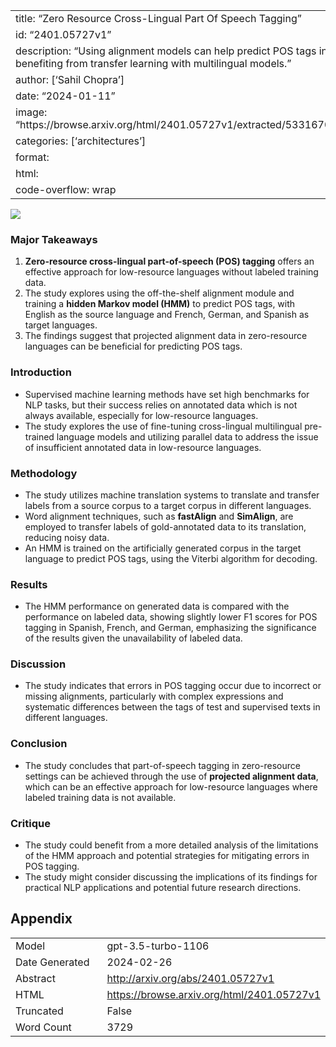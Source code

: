 
---
title: "Zero Resource Cross-Lingual Part Of Speech Tagging"
id: "2401.05727v1"
description: "Using alignment models can help predict POS tags in low-resource languages, benefiting from transfer learning with multilingual models."
author: ['Sahil Chopra']
date: "2024-01-11"
image: "https://browse.arxiv.org/html/2401.05727v1/extracted/5331670/images/fdss.drawio.png"
categories: ['architectures']
format:
  html:
    code-overflow: wrap
---

![](https://browse.arxiv.org/html/2401.05727v1/extracted/5331670/images/fdss.drawio.png)

### Major Takeaways
1. **Zero-resource cross-lingual part-of-speech (POS) tagging** offers an effective approach for low-resource languages without labeled training data.
2. The study explores using the off-the-shelf alignment module and training a **hidden Markov model (HMM)** to predict POS tags, with English as the source language and French, German, and Spanish as target languages.
3. The findings suggest that projected alignment data in zero-resource languages can be beneficial for predicting POS tags.

### Introduction
- Supervised machine learning methods have set high benchmarks for NLP tasks, but their success relies on annotated data which is not always available, especially for low-resource languages.
- The study explores the use of fine-tuning cross-lingual multilingual pre-trained language models and utilizing parallel data to address the issue of insufficient annotated data in low-resource languages.

### Methodology
- The study utilizes machine translation systems to translate and transfer labels from a source corpus to a target corpus in different languages.
- Word alignment techniques, such as **fastAlign** and **SimAlign**, are employed to transfer labels of gold-annotated data to its translation, reducing noisy data.
- An HMM is trained on the artificially generated corpus in the target language to predict POS tags, using the Viterbi algorithm for decoding.

### Results
- The HMM performance on generated data is compared with the performance on labeled data, showing slightly lower F1 scores for POS tagging in Spanish, French, and German, emphasizing the significance of the results given the unavailability of labeled data.

### Discussion
- The study indicates that errors in POS tagging occur due to incorrect or missing alignments, particularly with complex expressions and systematic differences between the tags of test and supervised texts in different languages.

### Conclusion
- The study concludes that part-of-speech tagging in zero-resource settings can be achieved through the use of **projected alignment data**, which can be an effective approach for low-resource languages where labeled training data is not available.

### Critique
- The study could benefit from a more detailed analysis of the limitations of the HMM approach and potential strategies for mitigating errors in POS tagging.
- The study might consider discussing the implications of its findings for practical NLP applications and potential future research directions.

## Appendix

|          |          |
|----------|----------|
| Model     | gpt-3.5-turbo-1106       |
| Date Generated     | 2024-02-26       |
| Abstract | [http://arxiv.org/abs/2401.05727v1](http://arxiv.org/abs/2401.05727v1)        |
| HTML     | [https://browse.arxiv.org/html/2401.05727v1](https://browse.arxiv.org/html/2401.05727v1)       |
| Truncated       | False       |
| Word Count       | 3729       |